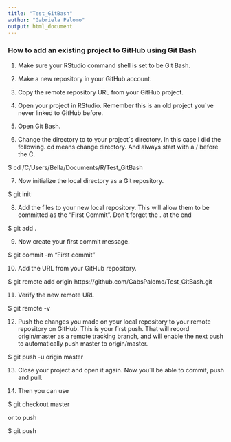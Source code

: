 ```yaml
---
title: "Test_GitBash"
author: "Gabriela Palomo"
output: html_document
---
```


### How to add an existing project to GitHub using Git Bash

1. Make sure your RStudio command shell is set to be Git Bash. 

2. Make a new repository in your GitHub account. 

3. Copy the remote repository URL from your GitHub project. 

4. Open your project in RStudio. Remember this is an old project you´ve never linked to GitHub before. 

5. Open Git Bash. 

6. Change the directory to to your project´s directory. In this case I did the following. cd means change directory. And always start with a / before the C. 

$ cd /C/Users/Bella/Documents/R/Test_GitBash

7. Now initialize the local directory as a Git repository. 

$ git init

8. Add the files to your new local repository. This will allow them to be committed as the "First Commit". Don´t forget the . at the end

$ git add .

9. Now create your first commit message. 

$ git commit -m "First commit"

10. Add the URL from your GitHub repository.

$ git remote add origin https://github.com/GabsPalomo/Test_GitBash.git

11. Verify the new remote URL

$ git remote -v

12. Push the changes you made on your local repository to your remote repository on GitHub. This is your first push. That will record origin/master as a remote tracking branch, and will enable the next push to automatically push master to origin/master.

$ git push -u origin master

13. Close your project and open it again. Now you´ll be able to commit, push and pull. 

14. Then you can use

$ git checkout master

or to push

$ git push
